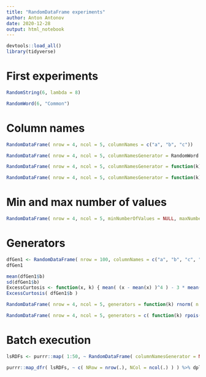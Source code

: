```yaml
---
title: "RandomDataFrame experiments"
author: Anton Antonov
date: 2020-12-28
output: html_notebook
---
```


```r
devtools::load_all()
library(tidyverse)
```

# First experiments

```r
RandomString(6, lambda = 8)
```

```r
RandomWord(6, "Common")
```

# Column names

```r
RandomDataFrame( nrow = 4, ncol = 5, columnNames = c("a", "b", "c"))
```

```r
RandomDataFrame( nrow = 4, ncol = 5, columnNamesGenerator = RandomWord )
```

```r
RandomDataFrame( nrow = 4, ncol = 5, columnNamesGenerator = function(k) RandomWord(k, "Common") )
```

```r
RandomDataFrame( nrow = 4, ncol = 5, columnNamesGenerator = function(k) rpois(k, lambda = 5) )
```

# Min and max number of values

```r
RandomDataFrame( nrow = 4, ncol = 5, minNumberOfValues = NULL, maxNumberOfValues = 18, rowNamesQ = T)
```
# Generators

```r
dfGen1 <- RandomDataFrame( nrow = 100, columnNames = c("a", "b", "c", "d"), generators = list( "b" = rnorm, "d" = RandomString ) )
dfGen1
```

```r
mean(dfGen1$b)
sd(dfGen1$b)
ExcessCurtosis <- function(x, k) { mean( (x - mean(x) )^4 ) - 3 * mean( (x - mean(x) )^2 )^2 }
ExcessCurtosis( dfGen1$b )
```

```r
RandomDataFrame( nrow = 4, ncol = 5, generators = function(k) rnorm( n = k, mean = 40, sd = 3) )
```

```r
RandomDataFrame( nrow = 4, ncol = 5, generators = c( function(k) rpois( n = k, lambda = 4), function(k) RandomWord(k) ))
```

# Batch execution

```r
lsRDFs <- purrr::map( 1:50, ~ RandomDataFrame( columnNamesGenerator = NA) )
```

```r
purrr::map_dfr( lsRDFs, ~ c( NRow = nrow(.), NCol = ncol(.) ) ) %>% dplyr::arrange(desc(NRow * NCol))
```

